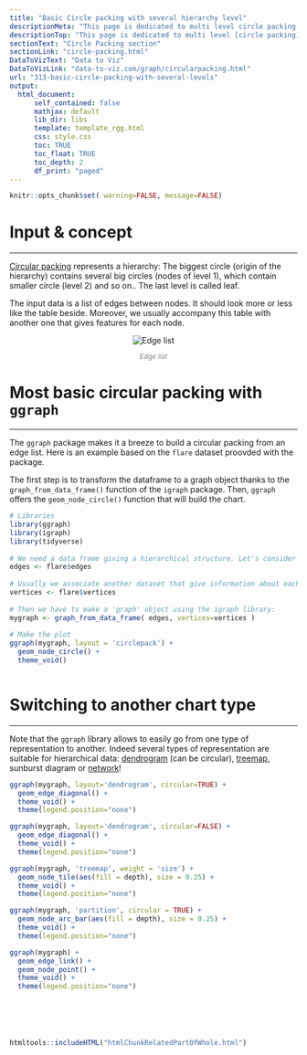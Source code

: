 ```yaml
---
title: "Basic Circle packing with several hierarchy level"
descriptionMeta: "This page is dedicated to multi level circle packing. It explains how to build one using R and the ggraph package."
descriptionTop: "This page is dedicated to multi level [circle packing](circular-packing.html). It explains how to build one using R and the `ggraph` package."
sectionText: "Circle Packing section"
sectionLink: "circle-packing.html"
DataToVizText: "Data to Viz"
DataToVizLink: "data-to-viz.com/graph/circularpacking.html"
url: "313-basic-circle-packing-with-several-levels"
output:
  html_document:
      self_contained: false    
      mathjax: default
      lib_dir: libs
      template: template_rgg.html
      css: style.css
      toc: TRUE
      toc_float: TRUE
      toc_depth: 2
      df_print: "paged"
---
```



```r
knitr::opts_chunk$set( warning=FALSE, message=FALSE)
```

<div class="container" >




# Input & concept
***

<div class = "row">

<div class = "col-md-6  col-sm-12 align-self-center">

[Circular packing](circular-packing.html) represents a hierarchy: The biggest circle (origin of the hierarchy) contains several big circles (nodes of level 1), which contain smaller circle (level 2) and so on.. The last level is called leaf.

The input data is a list of edges between nodes. It should look more or less like the table beside. Moreover, we usually accompany this table with another one that gives features for each node.

</div>


<div class = "col-md-6  col-sm-12">

<center><img src="img/other/Hierarchical_network_2col.png" alt="Edge list"></img></center>
<center><p style="color: grey; font-size: 12px"><i>Edge list</i></p></center>

</div>
</div>











# Most basic circular packing with `ggraph`
***

<div class = "row">

<div class = "col-md-6  col-sm-12 align-self-center">

The `ggraph` package makes it a breeze to build a circular packing from an edge list. Here is an example based on the `flare` dataset proovded with the package.

The first step is to transform the dataframe to a graph object thanks to the `graph_from_data_frame()` function of the `igraph` package. Then, `ggraph` offers the `geom_node_circle()` function that will build the chart.

</div>


<div class = "col-md-6  col-sm-12">

```r
# Libraries
library(ggraph)
library(igraph)
library(tidyverse)
 
# We need a data frame giving a hierarchical structure. Let's consider the flare dataset:
edges <- flare$edges
 
# Usually we associate another dataset that give information about each node of the dataset:
vertices <- flare$vertices
 
# Then we have to make a 'graph' object using the igraph library:
mygraph <- graph_from_data_frame( edges, vertices=vertices )
 
# Make the plot
ggraph(mygraph, layout = 'circlepack') + 
  geom_node_circle() +
  theme_void()
```
</div>
</div>



```r
```












# Switching to another chart type
***
Note that the `ggraph` library allows to easily go from one type of representation to another. Indeed several types of representation are suitable for hierarchical data: [dendrogram](dendrogram.html) (can be circular), [treemap](treemap.html), sunburst diagram or [network](network.html)!


<div class = "row">

<div class = "col-md-4  col-sm-12">

```r
ggraph(mygraph, layout='dendrogram', circular=TRUE) + 
  geom_edge_diagonal() +
  theme_void() +
  theme(legend.position="none")
```

</div>

<div class = "col-md-4  col-sm-12">

```r
ggraph(mygraph, layout='dendrogram', circular=FALSE) + 
  geom_edge_diagonal() +
  theme_void() +
  theme(legend.position="none")
```

</div>
<div class = "col-md-4  col-sm-12">

```r
ggraph(mygraph, 'treemap', weight = 'size') + 
  geom_node_tile(aes(fill = depth), size = 0.25) +
  theme_void() +
  theme(legend.position="none")

```

</div>
<div class = "col-md-4  col-sm-12">

```r
ggraph(mygraph, 'partition', circular = TRUE) + 
  geom_node_arc_bar(aes(fill = depth), size = 0.25) +
  theme_void() +
  theme(legend.position="none")
```

</div>
<div class = "col-md-4  col-sm-12">

```r
ggraph(mygraph) + 
  geom_edge_link() + 
  geom_node_point() +
  theme_void() +
  theme(legend.position="none")
```

</div>


</div>



```r
```
```r
```
```r
```
```r
```
```r
```






<!-- Close container -->
</div>




```r
htmltools::includeHTML("htmlChunkRelatedPartOfWhole.html")
```

